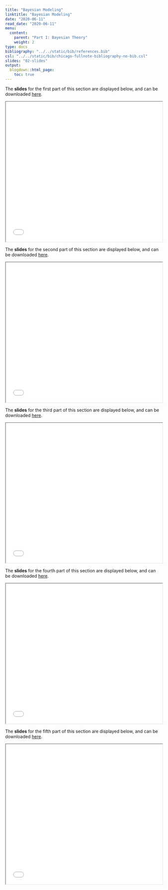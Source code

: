 ```yaml
---
title: "Bayesian Modeling"
linktitle: "Bayesian Modeling"
date: "2020-06-11"
read_date: "2020-06-11"
menu:
  content:
    parent: "Part I: Bayesian Theory"
    weight: 2
type: docs
bibliography: "../../static/bib/references.bib"
csl: "../../static/bib/chicago-fullnote-bibliography-no-bib.csl"
slides: "02-slides"
output:
  blogdown::html_page:
    toc: true
---
```


The **slides** for the first part of this section are displayed below, and can be downloaded [here](/slides/slidesModel1.pdf).

<iframe src="/slides/slidesModel1.pdf##view=fit" width="100%" height=450>

This browser does not support PDFs. Please download the PDF to view it: Download PDF

</iframe>


The **slides** for the second part of this section are displayed below, and can be downloaded [here](/slides/slidesModel2.pdf).

<iframe src="/slides/slidesModel2.pdf##view=fit" width="100%" height=450>

This browser does not support PDFs. Please download the PDF to view it: Download PDF

</iframe>



The **slides** for the third part of this section are displayed below, and can be downloaded [here](/slides/slidesModel3.pdf).

<iframe src="/slides/slidesModel3.pdf##view=fit" width="100%" height=450>

This browser does not support PDFs. Please download the PDF to view it: Download PDF

</iframe>



The **slides** for the fourth part of this section are displayed below, and can be downloaded [here](/slides/slidesPriors.pdf).

<iframe src="/slides/slidesPriors.pdf##view=fit" width="100%" height=450>

This browser does not support PDFs. Please download the PDF to view it: Download PDF

</iframe>



The **slides** for the fifth part of this section are displayed below, and can be downloaded [here](/slides/slidesGoingFurther.pdf).

<iframe src="/slides/slidesGoingFurther.pdf##view=fit" width="100%" height=450>

This browser does not support PDFs. Please download the PDF to view it: Download PDF

</iframe>